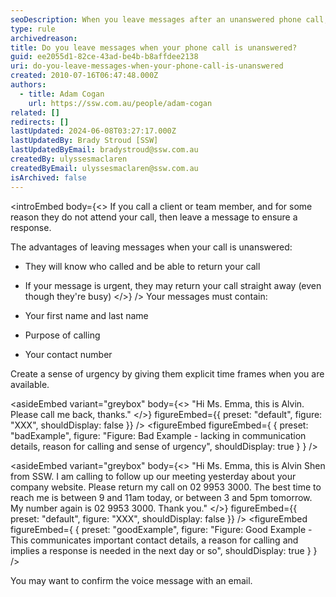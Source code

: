 ```yaml
---
seoDescription: When you leave messages after an unanswered phone call, provide your name, reason for calling, and contact number to ensure a timely response.
type: rule
archivedreason:
title: Do you leave messages when your phone call is unanswered?
guid: ee2055d1-82ce-43ad-be4b-b8affdee2138
uri: do-you-leave-messages-when-your-phone-call-is-unanswered
created: 2010-07-16T06:47:48.000Z
authors:
  - title: Adam Cogan
    url: https://ssw.com.au/people/adam-cogan
related: []
redirects: []
lastUpdated: 2024-06-08T03:27:17.000Z
lastUpdatedBy: Brady Stroud [SSW]
lastUpdatedByEmail: bradystroud@ssw.com.au
createdBy: ulyssesmaclaren
createdByEmail: ulyssesmaclaren@ssw.com.au
isArchived: false
---
```


<introEmbed
  body={<>
If you call a client or team member, and for some reason they do not attend your call, then leave a message to ensure a response.

The advantages of leaving messages when your call is unanswered:

- They will know who called and be able to return your call
- If your message is urgent, they may return your call straight away (even though they're busy)
  </>}
/>
Your messages must contain:

- Your first name and last name
- Purpose of calling
- Your contact number

Create a sense of urgency by giving them explicit time frames when you are available.

<asideEmbed
  variant="greybox"
  body={<>
    "Hi Ms. Emma, this is Alvin. Please call me back, thanks."
  </>}
  figureEmbed={{
    preset: "default",
    figure: "XXX",
    shouldDisplay: false
  }}
/>
<figureEmbed figureEmbed={ {
  preset: "badExample",
  figure: "Figure: Bad Example - lacking in communication details, reason for calling and sense of urgency",
  shouldDisplay: true
} } />


<asideEmbed
  variant="greybox"
  body={<>
    "Hi Ms. Emma, this is Alvin Shen from SSW. I am calling to follow up our meeting yesterday about your company website. Please return my call on 02 9953 3000. The best time to reach me is between 9 and 11am today, or between 3 and 5pm tomorrow. My number again is 02 9953 3000. Thank you."
  </>}
  figureEmbed={{
    preset: "default",
    figure: "XXX",
    shouldDisplay: false
  }}
/>
<figureEmbed figureEmbed={ {
  preset: "goodExample",
  figure: "Figure: Good Example - This communicates important contact details, a reason for calling and implies a response is needed in the next day or so",
  shouldDisplay: true
} } />


You may want to confirm the voice message with an email.
